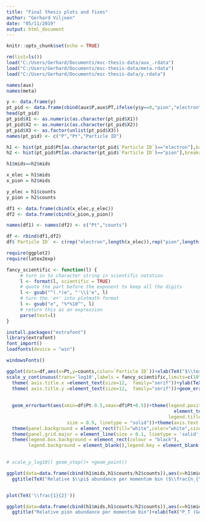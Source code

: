 ---
title: "Final thesis plots and fixes"
author: "Gerhard Viljoen"
date: "05/11/2019"
output: html_document
---

```{r setup, include=FALSE}
knitr::opts_chunk$set(echo = TRUE)
```

```{r}
rm(list=ls())
load("C:/Users/Gerhard/Documents/msc-thesis-data/aux_.rdata")
load("C:/Users/Gerhard/Documents/msc-thesis-data/meta.rdata")
load("C:/Users/Gerhard/Documents/msc-thesis-data/y.rdata")
```


```{r}
names(aux)
names(meta)
```


```{r}
y <- data.frame(y)
pt_pid <- data.frame(cbind(aux$P,aux$PT,ifelse(y$y==0,"pion","electron")))
head(pt_pid)
pt_pid$X1 <- as.numeric(as.character(pt_pid$X1))
pt_pid$X2 <- as.numeric(as.character(pt_pid$X2))
pt_pid$X3 <- as.factor(unlist(pt_pid$X3))
names(pt_pid) <- c("P","Pt","Particle ID")
```

```{r}
h1 <- hist(pt_pid$Pt[as.character(pt_pid$`Particle ID`)=="electron"],breaks = c(1.5,2.5,3.5,4.5,5.5,6.5))
h2 <- hist(pt_pid$Pt[as.character(pt_pid$`Particle ID`)=="pion"],breaks=c(1.5,2.5,3.5,4.5,5.5,6.5))

h1$mids==h2$mids

x_elec = h1$mids
x_pion = h2$mids

y_elec = h1$counts
y_pion = h2$counts

df1 <- data.frame(cbind(x_elec,y_elec))
df2 <- data.frame(cbind(x_pion,y_pion))

names(df1) <- names(df2) <- c("Pt","counts")

df <- rbind(df1,df2)
df$`Particle ID` <- c(rep("electron",length(x_elec)),rep("pion",length(x_pion)))

require(ggplot2)
require(latex2exp)

fancy_scientific <- function(l) {
     # turn in to character string in scientific notation
     l <- format(l, scientific = TRUE)
     # quote the part before the exponent to keep all the digits
     l <- gsub("^(.*)e", "'\\1'e", l)
     # turn the 'e+' into plotmath format
     l <- gsub("e", "%*%10^", l)
     # return this as an expression
     parse(text=l)
}

install.packages("extrafont")
library(extrafont)
font_import()
loadfonts(device = "win")

windowsFonts()

ggplot(data=df,aes(x=Pt,y=counts,color=`Particle ID`))+xlab(TeX("$\\textit{p}_T (GeV/\\textit{c})$"))+
scale_y_continuous(trans='log10',labels = fancy_scientific,limits=c(10^0, 10^7))+
  theme( axis.title.x =element_text(size=12,  family="serif"))+ylab(TeX("\\textit{N} (log_{10} scale)"))+
  theme( axis.title.y =element_text(size=12,  family="serif"))+geom_errorbar(ymin=df$counts+
                                                                               sqrt(df$counts),
                                                                             ymax=df$counts-sqrt(df$counts))+
  geom_errorbarh(aes(xmin=df$Pt-0.5,xmax=df$Pt+0.5))+theme(legend.position = c(0.9, 0.9),legend.text = 
                                                             element_text(size=12,  family="serif"),
                                                           legend.title = element_text(size=12,  family="serif"))+ theme( axis.line = element_line(colour = "black", 
                      size = 0.5, linetype = "solid"))+theme(axis.text = element_text(color = "black"))+
  theme(panel.background = element_rect(fill="white",color="white",size=0.01))+
  theme(panel.grid.major = element_line(size = 0.1, linetype = 'solid',colour = "gray90"))+
  theme(legend.box.background = element_rect(colour = "black"),
        legend.background = element_blank(),legend.key = element_blank())
  

# scale_y_log10() geom_step()+ +geom_point()

ggplot(data=data.frame(cbind(h1$mids,h1$counts/h2$counts)),aes(x=h1$mids,y=h2$counts/h1$counts))+geom_line()+
  ggtitle(TeX("Relative $\\pi$ abundance per momentum bin ($\\frac{n_{\\pi}}{n_e}$)"))+xlab(TeX("P_T (GeV/c)"))+ylab(TeX('$\\frac{n_{\\pi}}{n_e}$'))+scale_y_log10(labels = scales::comma)


plot(TeX('\\frac{1}{2}'))

ggplot(data=data.frame(cbind(h1$mids,h1$counts/h2$counts)),aes(x=h1$mids,y=h1$counts/h2$counts))+geom_line()+
  ggtitle("Relative pion abundance per momentum bin")+xlab(TeX("P_T (GeV/c)"))+ylab("\\frac{1}{2}")
```
























